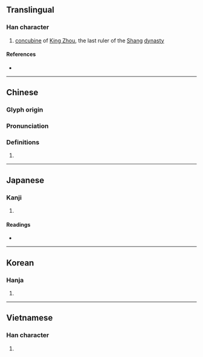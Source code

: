 {{character info/new}}
==Translingual==

===Han character===
{{Han char|rn=38|rad=女|as=05|sn=8|four=46410|canj=VAM|ids=⿰女旦}}

# [[concubine]] of [[w:King Zhou of Shang|King Zhou]], the last ruler of the [[w:Shang Dynasty|Shang]] [[dynasty]]

====References====
* {{Han ref|kx=0257.190|dkj=06129|dj=0522.150|hdz=21036.060|uh=59B2|ud=22962|bh=CC48|bd=52296}}

----

==Chinese==
{{zh-forms}}

===Glyph origin===
{{Han etym}}

===Pronunciation===
{{zh-pron
|m=dá
|c=daat3,taan2
|mc=y
|oc=y
|cat=
}}

===Definitions===
{{zh-hanzi}}

# {{rfdef|zh}}

----

==Japanese==

===Kanji===
{{ja-kanji|grade=|rs=女05}}

# {{defn|lang=ja|sort=女05}}

====Readings====
* {{ja-readings|on=[[だつ]] (datsu)|kun=}}

----

==Korean==

===Hanja===
{{ko-hanja|hangeul=달|rv=dal|mr=tal}}

# {{defn|lang=ko|sort=女05}}

----

==Vietnamese==

===Han character===
{{vi-hantu|dát|rs=女05}}

# {{defn|lang=vi|sort=女05}}